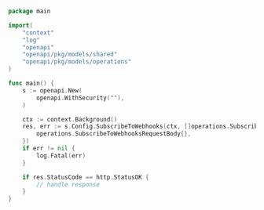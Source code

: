 ```go showLineNumbers copy filename="Subscribe To Webhooks usage example"
package main

import(
	"context"
	"log"
	"openapi"
	"openapi/pkg/models/shared"
	"openapi/pkg/models/operations"
)

func main() {
    s := openapi.New(
        openapi.WithSecurity(""),
    )

    ctx := context.Background()
    res, err := s.Config.SubscribeToWebhooks(ctx, []operations.SubscribeToWebhooksRequestBody{
        operations.SubscribeToWebhooksRequestBody{},
    })
    if err != nil {
        log.Fatal(err)
    }

    if res.StatusCode == http.StatusOK {
        // handle response
    }
}
```
